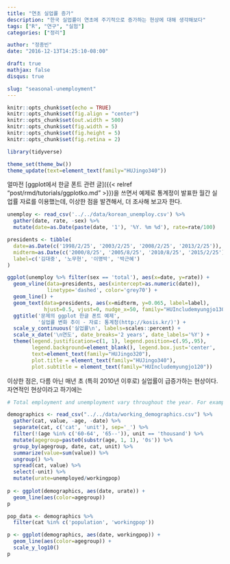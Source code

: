 ```yaml
---
title: "연초 실업률 증가"
description: "한국 실업률이 연초에 주기적으로 증가하는 현상에 대해 생각해보다"
tags: ["R", "연구", "실험"]
categories: ["정리"]

author: "정종빈"
date: "2016-12-13T14:25:10-08:00"

draft: true
mathjax: false
disqus: true

slug: "seasonal-unemployment"
---
```


```r
knitr::opts_chunk$set(echo = TRUE)
knitr::opts_chunk$set(fig.align = "center")
knitr::opts_chunk$set(out.width = 500)
knitr::opts_chunk$set(fig.width = 5)
knitr::opts_chunk$set(fig.height = 5)
knitr::opts_chunk$set(fig.retina = 2)

library(tidyverse)

theme_set(theme_bw())
theme_update(text=element_text(family="HUJingo340"))
```

얼마전 [ggplot에서 한글 폰트 관련 글]({{< relref "post/rmd/tutorials/ggplotko.md" >}})을 
쓰면서 예제로 통계정이 발표한 월간 실업률 자료를 이용했는데, 이상한 점을 
발견해서, 더 조사해 보고자 한다.

```r
unemploy <- read_csv('../../data/korean_unemploy.csv') %>%
  gather(date, rate, -sex) %>%
  mutate(date=as.Date(paste(date, '1'), '%Y. %m %d'), rate=rate/100) 

presidents <- tibble(
  date=as.Date(c('1998/2/25', '2003/2/25', '2008/2/25', '2013/2/25')),
  midterm=as.Date(c('2000/8/25', '2005/8/25', '2010/8/25', '2015/2/25')),
  label=c('김대중', '노무현', '이명박', '박근혜')
)

ggplot(unemploy %>% filter(sex == 'total'), aes(x=date, y=rate)) +
  geom_vline(data=presidents, aes(xintercept=as.numeric(date)), 
             linetype='dashed', color='grey70') +
  geom_line() +
  geom_text(data=presidents, aes(x=midterm, y=0.065, label=label),
            hjust=0.5, vjust=0, nudge_x=50, family="HUIncludemyungjo130") +
  ggtitle('문제의 ggplot 한글 폰트 예제',
          '실업률 변화 추이 - 자료: 통계청(http://kosis.kr/)') +
  scale_y_continuous('실업률\n', labels=scales::percent) +
  scale_x_date('\n연도', date_breaks='2 years', date_labels='%Y') +
  theme(legend.justification=c(1, 1), legend.position=c(.95,.95), 
        legend.background=element_blank(), legend.box.just='center', 
        text=element_text(family="HUJingo320"),
        plot.title = element_text(family="HUJingo340"),
        plot.subtitle = element_text(family="HUIncludemyungjo120"))
```

이상한 점은, 다름 아닌 매년 초 (특히 2010년 이후로) 실업률이 급증가하는 
현상이다. 
자연적인 현상이라고 하기에는 

```r
# Total employment and unemployment vary throughout the year. For example, higher unemployment in January and February isn't uncommon because of work in agriculture, construction and other seasonal industries slowing down. Also, both employment and unemployment rise every June, when students enter the labor force in search of summer jobs. Seasonally adjusted numbers also take into account seasonal hiring/layoff patterns that go along with winter and summer holidays.

demographics <- read_csv("../../data/working_demographics.csv") %>%
  gather(cat, value, -age, -date) %>%
  separate(cat, c('cat', 'unit'), sep='_') %>%
  filter(!(age %in% c('60-64', '65--')), unit == 'thousand') %>%
  mutate(agegroup=paste0(substr(age, 1, 1), '0s')) %>%
  group_by(agegroup, date, cat, unit) %>%
  summarize(value=sum(value)) %>%
  ungroup() %>%
  spread(cat, value) %>%
  select(-unit) %>%
  mutate(urate=unemployed/workingpop)
  
p <- ggplot(demographics, aes(date, urate)) +
  geom_line(aes(color=agegroup)) 
p

pop_data <- demographics %>%
  filter(cat %in% c('population', 'workingpop'))

p <- ggplot(demographics, aes(date, workingpop)) +
  geom_line(aes(color=agegroup)) +
  scale_y_log10()
p
```
